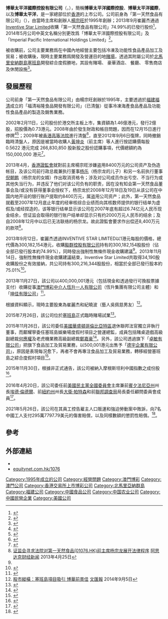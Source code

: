 {{Infobox company
| name = 博華太平洋國際控股有限公司
| logo =
| type = [[上市公司|上市公司]]
| traded_as = {{hkex|1076}}
| foundation = 
| founder = 
| location =
| area_served = [[澳門|澳門]]、[[塞班岛|塞班岛]]
| key_people = {{tsl|en|Mark A. Brown||Mark A. Brown}}<ref name="Imperial Pacific">{{cite web |url=http://www.imperialpacific.com/en/management-team/operation-management-team/ |title=管理团队 |3= |access-date=2017-02-27 |archive-date=2020-05-12 |archive-url=https://web.archive.org/web/20200512213410/http://www.imperialpacific.com/en/management-team/operation-management-team |dead-url=yes }}</ref>，[[崔麗傑|崔麗傑]]、[[紀曉波|紀曉波]]、[[吳佩慈|吳佩慈]]
| industry = [[綜合企業|綜合企業]]
| products = 
| services = 
| revenue = 
| operating_income = 
| net_income = 
| owner = 
| num_employees = 
| parent = Inventive Star Limited
| divisions = 
| subsid = Best Sunshine International
| slogan = 
| homepage = {{URL|http://imperialpaccareer.com/}}
| genre = 
| location_city = {{HKG}}
| location_country = 
}}

'''博華太平洋國際控股有限公司'''（{{lang-en|Imperial Pacific International Holdings Limited}}，{{hkex|1076}}），簡稱'''博華太平洋國際控股'''、'''博華太平洋國際'''，以及'''博華太平洋'''，是一家總部位於[[香港|香港]]的上市公司。公司前身為「第一天然食品有限公司」（{{lang-en|First Natural Foods Holdings Limited}}），由當時主席和創辦人[[楊宗旺|楊宗旺]]於1995年創辦；2013年9月崔麗杰通過[[Inventive_Star_Limited|Inventive Star Limited]]收購「第一天然食品有限公司」74.99%的已發行股份<ref name="#1">{{Cite web |url=http://www.hkexnews.hk/listedco/listconews/SEHK/2013/0922/LTN20130922024_C.pdf |title=收購通告 |access-date=2015-06-27 |archive-date=2016-03-05 |archive-url=https://web.archive.org/web/20160305011615/http://www.hkexnews.hk/listedco/listconews/SEHK/2013/0922/LTN20130922024_C.pdf |dead-url=no }}</ref>，2014年5月公司中英文名稱分別更改爲「博華太平洋國際控股有限公司」及「Imperial Pacific International Holdings Limited」<ref>{{Cite web |url=http://www.hkexnews.hk/listedco/listconews/SEHK/2014/0626/LTN20140626570.pdf |title=更改公司名稱及股份簡稱 |access-date=2016-03-01 |archive-date=2016-03-07 |archive-url=https://web.archive.org/web/20160307070819/http://www.hkexnews.hk/listedco/listconews/SEHK/2014/0626/LTN20140626570.pdf |dead-url=no }}</ref>。

被收購前，公司主要業務爲在中國內地經營主要包括冷凍及功能性食品產品加工及貿易；被收購後，現時主要業務爲開發及營運目的地[[賭場|賭場]]，透過其附屬公司於[[北馬里安納群島|北馬里安納群島]][[塞班島|塞班島]]開發綜合度假勝地，其設有賭場、 豪華酒店、 餐廳、 零售商店及休閒設施<ref>{{Cite web |url=http://www.equitynet.com.hk/1076/companyinfo.php |title=博華太平洋國際控股有限公司公司資料 |accessdate=2015-06-27 |archive-date=2016-03-04 |archive-url=https://web.archive.org/web/20160304100132/http://www.equitynet.com.hk/1076/companyinfo.php |dead-url=no }}</ref>。

==發展歷程==
公司前身「第一天然食品有限公司」由楊宗旺創辦於1995年，主要透過於[[福建|福建]][[福清|福清]]成立的「福清裕隆食品開發有限公司」（已清盤）從事冷凍海產食品產品及功能性食品產品的製造及銷售業務。

2002年2月11日，公司股份於港交所主板上市，集資額為1.46億港元，發行2億股，招股價為0.73港元。2008年由於發生財政和帳目問題，因而在12月15日進行停牌<ref>{{Cite web |url=http://www.hkexnews.hk/listedco/listconews/SEHK/2008/1215/LTN20081215018_C.pdf |title=停牌通告 |access-date=2015-06-27 |archive-date=2016-03-05 |archive-url=https://web.archive.org/web/20160305013502/http://www.hkexnews.hk/listedco/listconews/SEHK/2008/1215/LTN20081215018_C.pdf |dead-url=no }}</ref><ref>{{Cite web |url=http://www.hkexnews.hk/listedco/listconews/SEHK/2008/1219/LTN20081219007_C.pdf |title=停牌及有關指控報道通告 |access-date=2015-06-27 |archive-date=2018-02-05 |archive-url=https://web.archive.org/web/20180205212152/http://www.hkexnews.hk/listedco/listconews/SEHK/2008/1219/LTN20081219007_C.pdf |dead-url=no }}</ref>；2009年被[[香港|香港]][[高等法院|高等法院]]進行清盤<ref>{{Cite web |url=http://www.hkexnews.hk/listedco/listconews/SEHK/2009/0108/LTN20090108354_C.pdf |title=委任臨時清盤人通告 |access-date=2015-06-27 |archive-date=2018-02-05 |archive-url=https://web.archive.org/web/20180205225321/http://www.hkexnews.hk/listedco/listconews/SEHK/2009/0108/LTN20090108354_C.pdf |dead-url=no }}</ref>，直至2012年9月6日復牌，同時撤銷臨時清盤人，原因是被當時收購人[[黃坤炎|黃坤炎]]（前主席）等人進行按認購價每股 0.5622 港元完成 266,830,850 股新股之股份認購事項，代價總額約為 150,000,000 港元<ref>{{Cite web |url=http://www.hkexnews.hk/listedco/listconews/SEHK/2012/0905/LTN20120905007_C.pdf |title=復牌通告 |access-date=2015-06-27 |archive-date=2020-10-29 |archive-url=https://web.archive.org/web/20201029170717/https://www1.hkexnews.hk/listedco/listconews/sehk/2012/0905/ltn20120905007_c.pdf |dead-url=no }}</ref>。

2013年4月，[[香港證監會|香港證監會]]就對前主席楊宗旺涉嫌盗用8400万元的公司资产及伪造帐目，及该公司前行政总裁兼执行董事[[杨乐|杨乐]]（杨宗龙的儿子）和另一名前执行董事[[倪朝鹏|倪朝鹏]]（杨宗龙的女婿）作出取消资格令；涉及对公司成员作出亏空、不当行为或其他失当行为，并违反了他们对该公司负有的职责，因在没有知会第一天然食品董事会及/或没有获得董事会授权下，杨宗龙於2008年12月18日及19日从该公司在中国内地开设的银行账户提取约8400万元，属盗用公司资产；此外，第一天然食品就截至2007年12月底止年度的经审核综合业绩而向其核数师提供的银行结单为虚假及/或经捏造的，该等银行结单显示该公司在2007年底有超过6.74亿元人民币现金结余，但证监会取得的银行账户结单却显示只有约2000万元人民币的结余；及自2008年12月中以后已无法联络的杨宗龙。故此證監會要求作出偿还8,400万元的款项<ref>[http://finance.qq.com/a/20130425/002619.htm 证监会寻求法院对第一天然食品(01076.HK)前主席杨宗龙展开法律程序] {{Wayback|url=http://finance.qq.com/a/20130425/002619.htm |date=20150701133645 }}[[阿思达克财经新闻|阿思达克财经新闻]] 2013年4月25日</ref>。

2013年9月12日，崔麗杰透過INVENTIVE STAR LIMITED以1港元每股的價格，總代價為300,182,154港元，收購[[毅群控股有限公司|毅群控股有限公司]]持有的300,182,154股股份（佔全部已發行股本約74.99%），同時發出強制性無條件現金收購建議<ref name="#1"/>。2013年11月14日，強制性無條件現金收購建議結束，Inventive Star Limited共取得34,190股收購股份之有效接納，共公司持有300,216,344股股份，相當於全部已發行股本約75.01%<ref>{{Cite web |url=http://www.hkexnews.hk/listedco/listconews/SEHK/2013/1114/LTN20131114563_C.pdf |title=強制性無條件現金收購建議結束及收購建議之結果 |access-date=2016-03-01 |archive-date=2016-03-07 |archive-url=https://web.archive.org/web/20160307073700/http://www.hkexnews.hk/listedco/listconews/SEHK/2013/1114/LTN20131114563_C.pdf |dead-url=no }}</ref>。

2013年11月27日，該公司以400,000,001港元（包括現金和透過發行可換股票據支付）收購從事[[澳門|澳門]][[博彩中介人|博彩中介人]][[恆升一人有限公司|恆升一人有限公司]]（恆升集團有限公司主體）和「[[坤佳有限公司|坤佳有限公司]]」<ref>{{Cite web |url=http://www.hkexnews.hk/listedco/listconews/SEHK/2013/1127/LTN20131127746_C.pdf |title=有關來自澳門博彩業務之利潤之收購事項通告 |access-date=2015-06-27 |archive-date=2018-02-05 |archive-url=https://web.archive.org/web/20180205212429/http://www.hkexnews.hk/listedco/listconews/SEHK/2013/1127/LTN20131127746_C.pdf |dead-url=no }}</ref>。

根據資料顯示，現時主要股東為崔麗杰和紀曉波（藝人吳佩慈男友）<ref>[http://paper.wenweipo.com/2014/09/05/TZ1409050002.htm 股市縱橫：塞班島項目吸引 博華前景佳] {{Wayback|url=http://paper.wenweipo.com/2014/09/05/TZ1409050002.htm |date=20160304063456 }}[[文汇报_(香港)|文匯報]] 2014年9月5日</ref>。

2015年7月26日，該公司位於[[塞班島|塞班島]]正式臨時賭場試業<ref>{{Cite web |url=http://www.hkexnews.hk/listedco/listconews/sehk/2015/0726/LTN20150726040_C.pdf |title=內幕消息 塞班島臨時賭場試業通告 |access-date=2015-07-27 |archive-date=2016-03-05 |archive-url=https://web.archive.org/web/20160305023948/http://www.hkexnews.hk/listedco/listconews/sehk/2015/0726/LTN20150726040_C.pdf |dead-url=no }}</ref>。

2015年11月26日，該公司委任[[美國|美國]][[華盛頓哥倫比亞特區|華盛頓哥倫比亞特區]]退休聯邦法官{{link-en|Eugene R. Sullivan|Eugene R. Sullivan|}}獨立非執行董事，而鄺耀寧委任塞班島娛樂場度假村項目之營運總監，成員包括賭桌遊戲高級副總裁[[何應權|何應權]]及老虎機業務高級副總裁[[鄭嘉豪|鄭嘉豪]]<ref>{{Cite web |url=http://www.hkexnews.hk/listedco/listconews/sehk/2015/1126/LTN20151126801_C.pdf |title=I .委任獨立非執行董事 II .委任塞班島娛樂場度假村項目之營運總監 及 III .授出購股權通告 |access-date=2015-11-26 |archive-date=2016-03-05 |archive-url=https://web.archive.org/web/20160305012457/http://www.hkexnews.hk/listedco/listconews/sehk/2015/1126/LTN20151126801_C.pdf |dead-url=no }}</ref>。另外，該公司透過旗下「[[卓敏有限公司|卓敏有限公司]]」把旗下食品加工及貿易業務，以500,001港元出售予「[[德宇企業有限公司|德宇企業有限公司]]」，原因是表現每況愈下，再者不會再專注食品加工及貿易業務，轉移經營塞班島之綜合度假村項目<ref>{{Cite web |url=http://www.hkexnews.hk/listedco/listconews/sehk/2015/1126/LTN20151126791_C.pdf |title=須予披露交易 出售附屬公司通告 |access-date=2015-11-26 |archive-date=2016-03-05 |archive-url=https://web.archive.org/web/20160305022529/http://www.hkexnews.hk/listedco/listconews/sehk/2015/1126/LTN20151126791_C.pdf |dead-url=no }}</ref>。

2015年11月30日，根據非正式通告，該公司被納入摩根斯坦利中國指數之成份股<ref>{{Cite web |url=http://www.hkexnews.hk/listedco/listconews/sehk/2015/1113/LTN20151113683_C.pdf |title=自願公告 獲納入摩根斯坦利中國指數 |access-date=2015-11-13 |archive-date=2016-03-05 |archive-url=https://web.archive.org/web/20160305012919/http://www.hkexnews.hk/listedco/listconews/sehk/2015/1113/LTN20151113683_C.pdf |dead-url=no }}</ref>。

2016年4月20日，該公司委任前[[美國民主黨全國委員會|美國民主黨全國委員會]]主席兼前[[賓夕法尼亞州|賓夕法尼亞州]]州長[[埃德·倫德爾|埃德·倫德爾]]、前[[紐約州|紐約州]]州長[[大衛·帕特森_(政治人物)|大衛·帕特森]]和前[[聯邦調查局|聯邦調查局]]局長{{link-en|路易斯·弗里|Louis Freeh|}}委任顧問委員會成員<ref>{{Cite web |url=http://www.hkexnews.hk/listedco/listconews/sehk/2016/0420/LTN201604201254_C.pdf |title=自願公告 成立顧問委員會 及 委任其成員 |access-date=2016-04-20 |archive-date=2016-05-08 |archive-url=https://web.archive.org/web/20160508081931/http://www.hkexnews.hk/listedco/listconews/sehk/2016/0420/LTN201604201254_C.pdf |dead-url=no }}</ref>。

2021年5月26日，該公司在其員工控告雇主人口販運和強迫勞動案中敗訴，向7名中國工人支付295萬7797.79美元的傷害賠償，以及同樣數額的懲罰性賠償。<ref>{{Cite web |url=https://www.epochtimes.com/b5/21/5/26/n12976053.htm |title=港企被控強迫勞動 美法院下令賠償591萬美元 |access-date=2021-05-26 |archive-date=2021-05-26 |archive-url=https://web.archive.org/web/20210526172320/https://www.epochtimes.com/b5/21/5/26/n12976053.htm |dead-url=no }}</ref>。

==參考==
{{reflist}}

[[Category:1995年成立的公司|Category:1995年成立的公司]]
[[Category:經營問題|Category:經營問題]]
[[Category:澳門博彩|Category:澳門博彩]]
[[Category:澳門公司|Category:澳門公司]]
[[Category:香港交易所上市博彩公司|Category:香港交易所上市博彩公司]]
[[Category:北馬里亞納群島|Category:北馬里亞納群島]]
[[Category:福建公司|Category:福建公司]]
[[Category:中國食品公司|Category:中國食品公司]]
[[Category:中国农业公司|Category:中国农业公司]]
[[Category:中國民營企業|Category:中國民營企業]]
[[Category:美國公司|Category:美國公司]]

==外部連結==
*{{Official website|http://imperialpaccareer.com/|博華太平洋}}
*[http://www.equitynet.com.hk/1076/ equitynet.com.hk/1076] {{Wayback|url=http://www.equitynet.com.hk/1076/ |date=20201031132150 }}